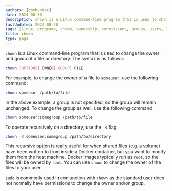 ```yaml
---
authors: [gbmhunter]
date: 2024-08-30
description: chown is a Linux command-line program that is used to change the owner and group of a file or directory.
lastUpdated: 2024-08-30
tags: [Linux, programs, chown, ownership, permissions, groups, users, Docker, sudo]
title: chown
type: page
---
```


<WarningIsNotes />

`chown` is a Linux command-line program that is used to change the owner and group of a file or directory. The syntax is as follows:

```bash
chown [OPTIONS] OWNER[:GROUP] FILE
```

For example, to change the owner of a file to `someuser`, use the following command:

```bash
chown someuser /path/to/file
```

In the above example, a group is not specified, so the group will remain unchanged. To change the group as well, use the following command:

```bash
chown someuser:somegroup /path/to/file
```

To operate recursively on a directory, use the `-R` flag:

```bash
chown -R someuser:somegroup /path/to/directory
```

This recursive option is really useful for when shared files (e.g. a volume) have been written to from inside a Docker container, but you want to modify them from the host machine. Docker images typically run as `root`, so the files will be owned by `root`. You can use `chown` to change the owner of the files to your user.

`sudo` is commonly used in conjunction with `chown` as the standard user does not normally have permissions to change the owner and/or group.
